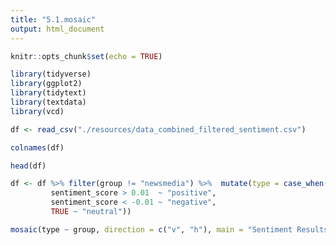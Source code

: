 ```yaml
---
title: "5.1.mosaic"
output: html_document
---
```


```r
knitr::opts_chunk$set(echo = TRUE)
```

```r
library(tidyverse)
library(ggplot2)
library(tidytext)
library(textdata)
library(vcd)
```

```r
df <- read_csv("./resources/data_combined_filtered_sentiment.csv")
```

```r
colnames(df)
```
```r
head(df)
```


```r
df <- df %>% filter(group != "newsmedia") %>%  mutate(type = case_when(
         sentiment_score > 0.01  ~ "positive",
         sentiment_score < -0.01 ~ "negative",
         TRUE ~ "neutral"))

mosaic(type ~ group, direction = c("v", "h"), main = "Sentiment Results for Different Groups", df)
```




